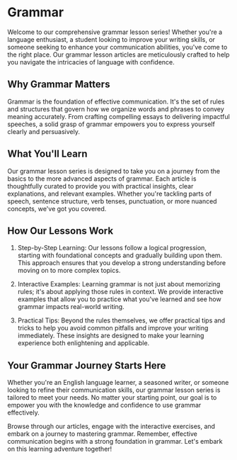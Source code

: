 # Grammar

Welcome to our comprehensive grammar lesson series! Whether you're a language enthusiast, a student looking to improve your writing skills, or someone seeking to enhance your communication abilities, you've come to the right place. Our grammar lesson articles are meticulously crafted to help you navigate the intricacies of language with confidence.

## Why Grammar Matters

Grammar is the foundation of effective communication. It's the set of rules and structures that govern how we organize words and phrases to convey meaning accurately. From crafting compelling essays to delivering impactful speeches, a solid grasp of grammar empowers you to express yourself clearly and persuasively.

## What You'll Learn

Our grammar lesson series is designed to take you on a journey from the basics to the more advanced aspects of grammar. Each article is thoughtfully curated to provide you with practical insights, clear explanations, and relevant examples. Whether you're tackling parts of speech, sentence structure, verb tenses, punctuation, or more nuanced concepts, we've got you covered.

## How Our Lessons Work

1. Step-by-Step Learning: Our lessons follow a logical progression, starting with foundational concepts and gradually building upon them. This approach ensures that you develop a strong understanding before moving on to more complex topics.

2. Interactive Examples: Learning grammar is not just about memorizing rules; it's about applying those rules in context. We provide interactive examples that allow you to practice what you've learned and see how grammar impacts real-world writing.

3. Practical Tips: Beyond the rules themselves, we offer practical tips and tricks to help you avoid common pitfalls and improve your writing immediately. These insights are designed to make your learning experience both enlightening and applicable.

## Your Grammar Journey Starts Here

Whether you're an English language learner, a seasoned writer, or someone looking to refine their communication skills, our grammar lesson series is tailored to meet your needs. No matter your starting point, our goal is to empower you with the knowledge and confidence to use grammar effectively.

Browse through our articles, engage with the interactive exercises, and embark on a journey to mastering grammar. Remember, effective communication begins with a strong foundation in grammar. Let's embark on this learning adventure together!
